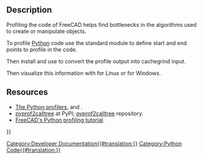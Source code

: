 <languages/>

== Description ==

Profiling the code of FreeCAD helps find bottlenecks in the algorithms used to create or manipulate objects.

To profile [[Python|Python]] code use the standard {{incode|cProfile}} module to define start and end points to profile in the code.
{{Code|code=
import cProfile
pr = cProfile.Profile()
pr.enable()

# --------------------------------------
# Lines of code that you want to profile
# --------------------------------------

pr.disable()
pr.dump_stats("/tmp/profile.cprof")
}}

Then install and use {{incode|pyprof2calltree}} to convert the profile output into cachegrind input.
{{Code|code=
pyprof2calltree -i /tmp/profile.cprof -o /tmp/callgrind.out
}}

Then visualize this information with {{incode|kcachegrind}} for Linux or {{incode|qcachegrind}} for Windows.
{{Code|code=
kcachegrind /tmp/callgrind.out
}}

== Resources ==

* [https://docs.python.org/3/library/profile.html The Python profilers], {{incode|cProfile}} and {{incode|python}}.
* [https://pypi.org/project/pyprof2calltree/ pyprof2calltree] at PyPI; [https://github.com/pwaller/pyprof2calltree/ pyprof2calltree] repository.
* [https://forum.freecadweb.org/viewtopic.php?f=10&t=44785 FreeCAD's Python profiling tutorial].

{{Powerdocnavi{{#translation:}}}}
[[Category:Developer Documentation{{#translation:}}]]
[[Category:Python Code{{#translation:}}]]
{{clear}}